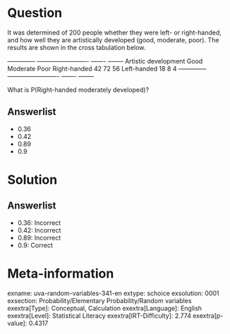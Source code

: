 Question
========

It was determined of 200 people whether they were left- or right-handed, and how well they are artistically developed (good, moderate, poor). The results are shown in the cross tabulation below.

  -------------- ------------------------- ------- -------- Artistic development Good Moderate Poor Right-handed 42 72 56 Left-handed 18 8 4 -------------- ------------------------- ------- --------

What is P(Right-handed moderately developed)?

Answerlist
----------

* 0.36
* 0.42
* 0.89
* 0.9

Solution
========

Answerlist
----------

* 0.36: Incorrect
* 0.42: Incorrect
* 0.89: Incorrect
* 0.9: Correct

Meta-information
================
exname: uva-random-variables-341-en
extype: schoice
exsolution: 0001
exsection: Probability/Elementary Probability/Random variables
exextra[Type]: Conceptual, Calculation
exextra[Language]: English
exextra[Level]: Statistical Literacy
exextra[IRT-Difficulty]: 2.774
exextra[p-value]: 0.4317
